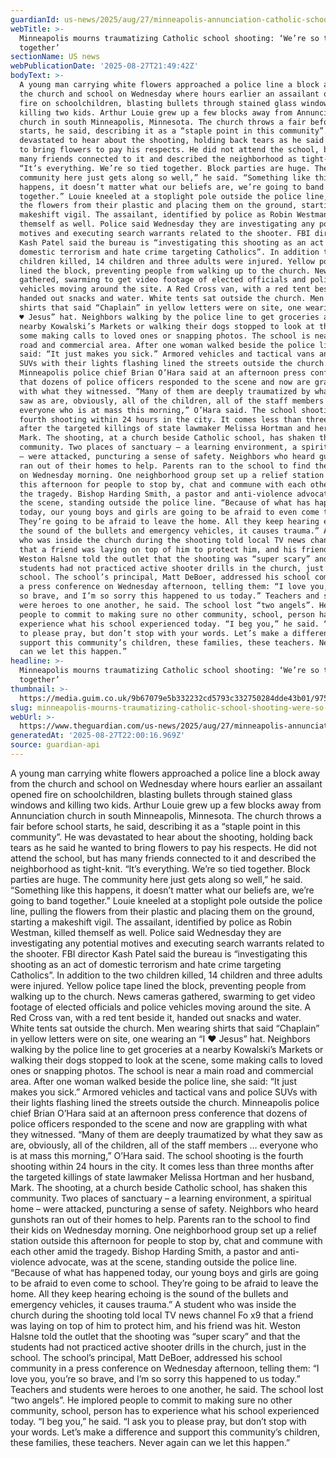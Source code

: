 ```yaml
---
guardianId: us-news/2025/aug/27/minneapolis-annunciation-catholic-school-shooting
webTitle: >-
  Minneapolis mourns traumatizing Catholic school shooting: ‘We’re so tied
  together’
sectionName: US news
webPublicationDate: '2025-08-27T21:49:42Z'
bodyText: >-
  A young man carrying white flowers approached a police line a block away from
  the church and school on Wednesday where hours earlier an assailant opened
  fire on schoolchildren, blasting bullets through stained glass windows and
  killing two kids. Arthur Louie grew up a few blocks away from Annunciation
  church in south Minneapolis, Minnesota. The church throws a fair before school
  starts, he said, describing it as a “staple point in this community”. He was
  devastated to hear about the shooting, holding back tears as he said he wanted
  to bring flowers to pay his respects. He did not attend the school, but has
  many friends connected to it and described the neighborhood as tight-knit.
  “It’s everything. We’re so tied together. Block parties are huge. The
  community here just gets along so well,” he said. “Something like this
  happens, it doesn’t matter what our beliefs are, we’re going to band
  together.” Louie kneeled at a stoplight pole outside the police line, pulling
  the flowers from their plastic and placing them on the ground, starting a
  makeshift vigil. The assailant, identified by police as Robin Westman, killed
  themself as well. Police said Wednesday they are investigating any potential
  motives and executing search warrants related to the shooter. FBI director
  Kash Patel said the bureau is “investigating this shooting as an act of
  domestic terrorism and hate crime targeting Catholics”. In addition to the two
  children killed, 14 children and three adults were injured. Yellow police tape
  lined the block, preventing people from walking up to the church. News cameras
  gathered, swarming to get video footage of elected officials and police
  vehicles moving around the site. A Red Cross van, with a red tent beside it,
  handed out snacks and water. White tents sat outside the church. Men wearing
  shirts that said “Chaplain” in yellow letters were on site, one wearing an “I
  ♥ Jesus” hat. Neighbors walking by the police line to get groceries at a
  nearby Kowalski’s Markets or walking their dogs stopped to look at the scene,
  some making calls to loved ones or snapping photos. The school is near a main
  road and commercial area. After one woman walked beside the police line, she
  said: “It just makes you sick.” Armored vehicles and tactical vans and police
  SUVs with their lights flashing lined the streets outside the church.
  Minneapolis police chief Brian O’Hara said at an afternoon press conference
  that dozens of police officers responded to the scene and now are grappling
  with what they witnessed. “Many of them are deeply traumatized by what they
  saw as are, obviously, all of the children, all of the staff members …
  everyone who is at mass this morning,” O’Hara said. The school shooting is the
  fourth shooting within 24 hours in the city. It comes less than three months
  after the targeted killings of state lawmaker Melissa Hortman and her husband,
  Mark. The shooting, at a church beside Catholic school, has shaken this
  community. Two places of sanctuary – a learning environment, a spiritual home
  – were attacked, puncturing a sense of safety. Neighbors who heard gunshots
  ran out of their homes to help. Parents ran to the school to find their kids
  on Wednesday morning. One neighborhood group set up a relief station outside
  this afternoon for people to stop by, chat and commune with each other amid
  the tragedy. Bishop Harding Smith, a pastor and anti-violence advocate, was at
  the scene, standing outside the police line. “Because of what has happened
  today, our young boys and girls are going to be afraid to even come to school.
  They’re going to be afraid to leave the home. All they keep hearing echoing is
  the sound of the bullets and emergency vehicles, it causes trauma.” A student
  who was inside the church during the shooting told local TV news channel Fo x9
  that a friend was laying on top of him to protect him, and his friend was hit.
  Weston Halsne told the outlet that the shooting was “super scary” and that the
  students had not practiced active shooter drills in the church, just in the
  school. The school’s principal, Matt DeBoer, addressed his school community in
  a press conference on Wednesday afternoon, telling them: “I love you, you’re
  so brave, and I’m so sorry this happened to us today.” Teachers and students
  were heroes to one another, he said. The school lost “two angels”. He implored
  people to commit to making sure no other community, school, person has to
  experience what his school experienced today. “I beg you,” he said. “I ask you
  to please pray, but don’t stop with your words. Let’s make a difference and
  support this community’s children, these families, these teachers. Never again
  can we let this happen.”
headline: >-
  Minneapolis mourns traumatizing Catholic school shooting: ‘We’re so tied
  together’
thumbnail: >-
  https://media.guim.co.uk/9b67079e5b332232cd5793c332750284dde43b01/975_742_2706_2165/500.jpg
slug: minneapolis-mourns-traumatizing-catholic-school-shooting-were-so-tied-together
webUrl: >-
  https://www.theguardian.com/us-news/2025/aug/27/minneapolis-annunciation-catholic-school-shooting
generatedAt: '2025-08-27T22:00:16.969Z'
source: guardian-api
---
```

A young man carrying white flowers approached a police line a block away from the church and school on Wednesday where hours earlier an assailant opened fire on schoolchildren, blasting bullets through stained glass windows and killing two kids. Arthur Louie grew up a few blocks away from Annunciation church in south Minneapolis, Minnesota. The church throws a fair before school starts, he said, describing it as a “staple point in this community”. He was devastated to hear about the shooting, holding back tears as he said he wanted to bring flowers to pay his respects. He did not attend the school, but has many friends connected to it and described the neighborhood as tight-knit. “It’s everything. We’re so tied together. Block parties are huge. The community here just gets along so well,” he said. “Something like this happens, it doesn’t matter what our beliefs are, we’re going to band together.” Louie kneeled at a stoplight pole outside the police line, pulling the flowers from their plastic and placing them on the ground, starting a makeshift vigil. The assailant, identified by police as Robin Westman, killed themself as well. Police said Wednesday they are investigating any potential motives and executing search warrants related to the shooter. FBI director Kash Patel said the bureau is “investigating this shooting as an act of domestic terrorism and hate crime targeting Catholics”. In addition to the two children killed, 14 children and three adults were injured. Yellow police tape lined the block, preventing people from walking up to the church. News cameras gathered, swarming to get video footage of elected officials and police vehicles moving around the site. A Red Cross van, with a red tent beside it, handed out snacks and water. White tents sat outside the church. Men wearing shirts that said “Chaplain” in yellow letters were on site, one wearing an “I ♥ Jesus” hat. Neighbors walking by the police line to get groceries at a nearby Kowalski’s Markets or walking their dogs stopped to look at the scene, some making calls to loved ones or snapping photos. The school is near a main road and commercial area. After one woman walked beside the police line, she said: “It just makes you sick.” Armored vehicles and tactical vans and police SUVs with their lights flashing lined the streets outside the church. Minneapolis police chief Brian O’Hara said at an afternoon press conference that dozens of police officers responded to the scene and now are grappling with what they witnessed. “Many of them are deeply traumatized by what they saw as are, obviously, all of the children, all of the staff members … everyone who is at mass this morning,” O’Hara said. The school shooting is the fourth shooting within 24 hours in the city. It comes less than three months after the targeted killings of state lawmaker Melissa Hortman and her husband, Mark. The shooting, at a church beside Catholic school, has shaken this community. Two places of sanctuary – a learning environment, a spiritual home – were attacked, puncturing a sense of safety. Neighbors who heard gunshots ran out of their homes to help. Parents ran to the school to find their kids on Wednesday morning. One neighborhood group set up a relief station outside this afternoon for people to stop by, chat and commune with each other amid the tragedy. Bishop Harding Smith, a pastor and anti-violence advocate, was at the scene, standing outside the police line. “Because of what has happened today, our young boys and girls are going to be afraid to even come to school. They’re going to be afraid to leave the home. All they keep hearing echoing is the sound of the bullets and emergency vehicles, it causes trauma.” A student who was inside the church during the shooting told local TV news channel Fo x9 that a friend was laying on top of him to protect him, and his friend was hit. Weston Halsne told the outlet that the shooting was “super scary” and that the students had not practiced active shooter drills in the church, just in the school. The school’s principal, Matt DeBoer, addressed his school community in a press conference on Wednesday afternoon, telling them: “I love you, you’re so brave, and I’m so sorry this happened to us today.” Teachers and students were heroes to one another, he said. The school lost “two angels”. He implored people to commit to making sure no other community, school, person has to experience what his school experienced today. “I beg you,” he said. “I ask you to please pray, but don’t stop with your words. Let’s make a difference and support this community’s children, these families, these teachers. Never again can we let this happen.”
